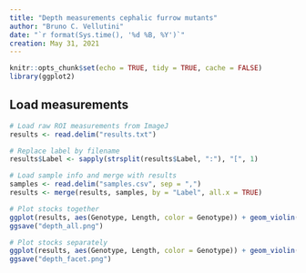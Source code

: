 ```yaml
---
title: "Depth measurements cephalic furrow mutants"
author: "Bruno C. Vellutini"
date: "`r format(Sys.time(), '%d %B, %Y')`"
creation: May 31, 2021
---
```


```r
knitr::opts_chunk$set(echo = TRUE, tidy = TRUE, cache = FALSE)
library(ggplot2)
```


## Load measurements

```r
# Load raw ROI measurements from ImageJ
results <- read.delim("results.txt")

# Replace label by filename
results$Label <- sapply(strsplit(results$Label, ":"), "[", 1)

# Load sample info and merge with results
samples <- read.delim("samples.csv", sep = ",")
results <- merge(results, samples, by = "Label", all.x = TRUE)

```

```r
# Plot stocks together
ggplot(results, aes(Genotype, Length, color = Genotype)) + geom_violin(draw_quantiles = c("0.5"), show.legend = FALSE) + geom_jitter(width = 0.1, show.legend = FALSE) + labs(x = "mutant", y = "depth") + scale_color_manual(values=c("#009966", "#d55e00")) + theme_classic()
ggsave("depth_all.png")

# Plot stocks separately
ggplot(results, aes(Genotype, Length, color = Genotype)) + geom_violin(draw_quantiles = c("0.5"), show.legend = FALSE) + geom_jitter(alpha = 0.8, width = 0.1, show.legend = FALSE) + facet_wrap(~Sample) + labs(x = "mutant", y = "depth") + scale_color_manual(values=c("#009966", "#d55e00")) + theme_classic()
ggsave("depth_facet.png")


```


